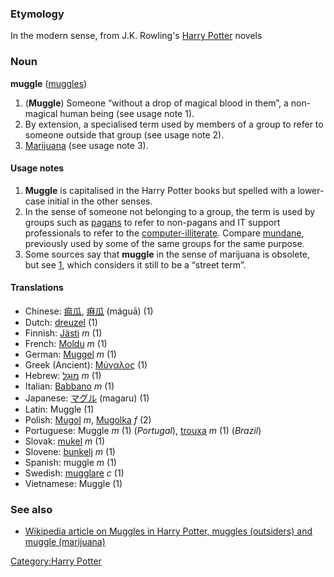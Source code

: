 === Etymology ===
In the modern sense, from J.K. Rowling's [[Harry Potter]] novels

=== Noun ===
'''muggle''' ([[muggles]])

# ('''Muggle''') Someone &ldquo;without a drop of magical blood in them&rdquo;, a non-magical human being (see usage note 1).
# By extension, a specialised term used by members of a group to refer to someone outside that group (see usage note 2).
# [[Marijuana]] (see usage note 3).

====Usage notes====
#'''Muggle''' is capitalised in the Harry Potter books but spelled with a lower-case initial in the other senses.
#In the sense of someone not belonging to a group, the term is used by groups such as [[pagan]]s to refer to non-pagans and IT support professionals to refer to the [[computer-illiterate]].  Compare [[mundane]], previously used by some of the same groups for the same purpose.
#Some sources say that '''muggle''' in the sense of marijuana is obsolete, but see [http://www.whitehousedrugpolicy.gov/streetterms/ByAlpha.asp?strTerm=M], which considers it still to be a &ldquo;street term&rdquo;.

==== Translations ====
*Chinese: [[痲瓜]], [[痳瓜]] (máguā) (1)
*Dutch: [[dreuzel]] (1)
*Finnish: [[Jästi]] ''m'' (1)
*French: [[Moldu]] ''m'' (1)
*German: [[Muggel]] ''m'' (1)
*Greek (Ancient): [[Μύγαλος]] (1)
*Hebrew: [[מוגל|מוּגְל]] ''m'' (1)
*Italian: [[Babbano]] ''m'' (1)
*Japanese: [[マグル]] (magaru) (1)
*Latin: Muggle (1)<!-- gender not yet known -->
*Polish: [[Mugol]] ''m'', [[Mugolka]] ''f'' (2)
*Portuguese: Muggle ''m'' (1) (''Portugal''), [[trouxa]] ''m'' (1) (''Brazil'')
*Slovak: [[mukel]] ''m'' (1)
*Slovene: [[bunkelj]] ''m'' (1) <!-- translator: Jakob J. Kenda -->
*Spanish: muggle ''m'' (1)
*Swedish: [[mugglare]] ''c'' (1)
*Vietnamese: Muggle (1)

===See also===
*[[w:Muggle|Wikipedia article on Muggles in Harry Potter, muggles (outsiders) and muggle (marijuana)]]

[[Category:Harry Potter]]